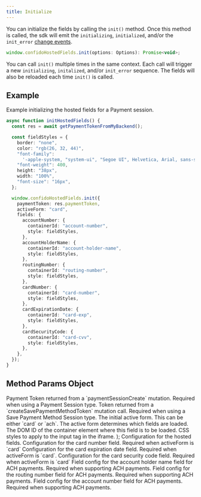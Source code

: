 ```yaml
---
title: Initialize
---
```


You can initialize the fields by calling the `init()` method. Once this method is called, the sdk will emit the `initializing`, `initialized`, and/or the `init_error` [change events](/hosted-fields-js/change-events).

```javascript
window.confidoHostedFields.init(options: Options): Promise<void>;
```

You can call `init()` multiple times in the same context. Each call will trigger a new `initializing`, `initalized`, and/or `init_error` sequence. The fields will also be reloaded each time `init()` is called.

## Example

Example initializing the hosted fields for a Payment session.

```typescript
async function initHostedFields() {
  const res = await getPaymentTokenFromMyBackend();

  const fieldStyles = {
    border: "none",
    color: "rgb(26, 32, 44)",
    "font-family":
      '-apple-system, "system-ui", "Segoe UI", Helvetica, Arial, sans-serif',
    "font-weight": 400,
    height: "38px",
    width: "100%",
    "font-size": "16px",
  };

  window.confidoHostedFields.init({
    paymentToken: res.paymentToken,
    activeForm: "card",
    fields: {
      accountNumber: {
        containerId: "account-number",
        style: fieldStyles,
      },
      accountHolderName: {
        containerId: "account-holder-name",
        style: fieldStyles,
      },
      routingNumber: {
        containerId: "routing-number",
        style: fieldStyles,
      },
      cardNumber: {
        containerId: "card-number",
        style: fieldStyles,
      },
      cardExpirationDate: {
        containerId: "card-exp",
        style: fieldStyles,
      },
      cardSecurityCode: {
        containerId: "card-cvv",
        style: fieldStyles,
      },
    },
  });
}
```

## Method Params Object

<ParamField body="paymentToken" type="string">
  Payment Token returned from a `paymentSessionCreate` mutation. Required when
  using a Payment Session type.
</ParamField>

<ParamField body="savePaymentMethodToken" type="string">
  Token returned from a `createSavePaymentMethodToken` mutation call. Required
  when using a Save Payment Method Session type.
</ParamField>

<ParamField body="activeForm" type="enum" required>
  The initial active form. This can be either `card` or `ach`. The active form
  determines which fields are loaded.
</ParamField>

  <Expandable>
    <ParamField body="containerId" type="string" required>
      The DOM ID of the container element where this field is to be loaded.
    </ParamField>
    <ParamField body="style" type="object (CSSStyles)">
      CSS styles to apply to the input tag in the iframe.
    </ParamField>
  </Expandable>
);

<ParamField body="fields" type="object" required>
  Configuration for the hosted fields.
  <Expandable>
    <ParamField body="cardNumber" type="object">
      Configuration for the card number field. Required when activeForm is
      `card`
      <FieldsConfig />
    </ParamField>
    <ParamField body="cardExpirationDate" type="object">
      Configuration for the card expiration date field. Required when activeForm
      is `card`.
      <FieldsConfig />
    </ParamField>
    <ParamField body="cardSecurityCode" type="object">
      Configuration for the card security code field. Required when activeForm
      is `card`
      <FieldsConfig />
    </ParamField>
    <ParamField body="accountNumber" type="object">
      Field config for the account holder name field for ACH payments. Required
      when supporting ACH payments.
      <FieldsConfig />
    </ParamField>
    <ParamField body="routingNumber" type="object">
      Field config for the routing number field for ACH payments. Required when
      supporting ACH payments.
      <FieldsConfig />
    </ParamField>
    <ParamField body="accountHolderName" type="object">
      Field config for the account number field for ACH payments. Required when
      supporting ACH payments.
      <FieldsConfig />
    </ParamField>
  </Expandable>
</ParamField>
